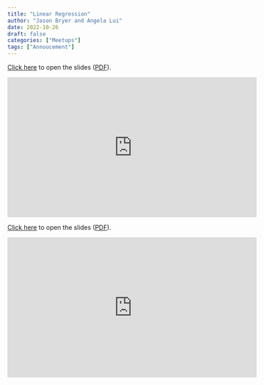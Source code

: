 ```yaml
---
title: "Linear Regression"
author: "Jason Bryer and Angela Lui"
date: 2022-10-26
draft: false
categories: ["Meetups"]
tags: ["Annoucement"]
---
```



[Click here](/slides/08-Linear_Regression.html#1) to open the slides ([PDF](/slides/08-Linear_Regression.pdf)).

<iframe width="560" height="315" src="https://www.youtube.com/embed/yCK_XxEn1Ew" title="YouTube video player" frameborder="0" allow="accelerometer; autoplay; clipboard-write; encrypted-media; gyroscope; picture-in-picture" allowfullscreen></iframe>

<!--more-->

[Click here](/slides/08-Linear_Regression.html#1) to open the slides ([PDF](/slides/08-Linear_Regression.pdf)).

<iframe width="560" height="315" src="https://www.youtube.com/embed/yCK_XxEn1Ew" title="YouTube video player" frameborder="0" allow="accelerometer; autoplay; clipboard-write; encrypted-media; gyroscope; picture-in-picture" allowfullscreen></iframe>



